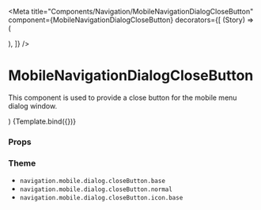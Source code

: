 
<Meta
  title="Components/Navigation/MobileNavigationDialogCloseButton"
  component={MobileNavigationDialogCloseButton}
  decorators={[
    (Story) => (
      <div className="relative w-full h-20 text-black bg-gray-100">
        <Story />
      </div>
    ),
  ]}
/>

# MobileNavigationDialogCloseButton

This component is used to provide a close button for the mobile menu dialog window.

  <NavigationProvider>
    <MobileNavigationDialogCloseButton {...args} />
  </NavigationProvider>
)

<Canvas>
  <Story name="Default">{Template.bind({})}</Story>
</Canvas>

### Props

<ArgsTable story="Default" />

### Theme

- `navigation.mobile.dialog.closeButton.base`
- `navigation.mobile.dialog.closeButton.normal`
- `navigation.mobile.dialog.closeButton.icon.base`

